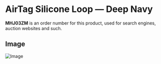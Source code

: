 
# AirTag Silicone Loop — Deep Navy

<Callout type='info' emoji='👉🏻'>**MHJ03ZM** is an order number for this product, used for search engines, auction websites and such.</Callout>

## Image

![Image](https://everycase.imgix.net/everysource/MHJ03.webp)